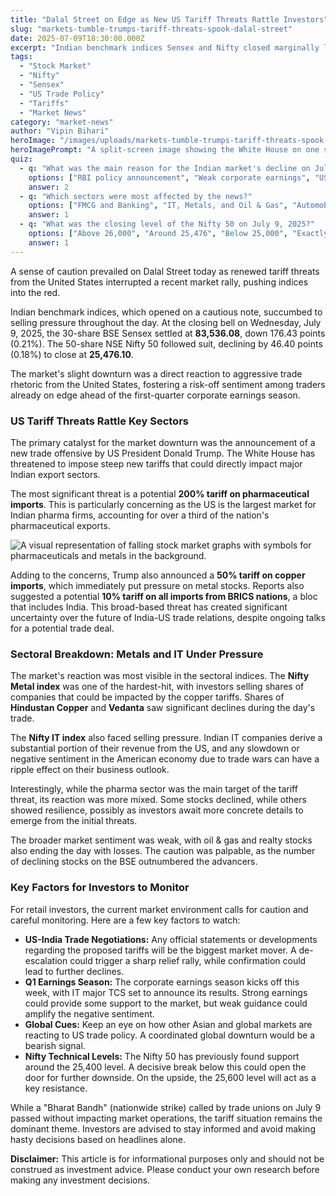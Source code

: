 ```yaml
---
title: "Dalal Street on Edge as New US Tariff Threats Rattle Investors"
slug: "markets-tumble-trumps-tariff-threats-spook-dalal-street"
date: 2025-07-09T18:30:00.000Z
excerpt: "Indian benchmark indices Sensex and Nifty closed marginally lower on Wednesday after reports of potential new US tariffs on key sectors like pharmaceuticals and metals unsettled investors ahead of the Q1 earnings season."
tags:
  - "Stock Market"
  - "Nifty"
  - "Sensex"
  - "US Trade Policy"
  - "Tariffs"
  - "Market News"
category: "market-news"
author: "Vipin Bihari"
heroImage: "/images/uploads/markets-tumble-trumps-tariff-threats-spook-dalal-street/hero-image.jpg"
heroImagePrompt: "A split-screen image showing the White House on one side and the Bombay Stock Exchange building on the other, with a translucent red arrow pointing downwards over both."
quiz:
  - q: "What was the main reason for the Indian market's decline on July 9, 2025?"
    options: ["RBI policy announcement", "Weak corporate earnings", "US tariff threats", "Domestic political instability"]
    answer: 2
  - q: "Which sectors were most affected by the news?"
    options: ["FMCG and Banking", "IT, Metals, and Oil & Gas", "Automobile and Real Estate", "Healthcare and Consumer Durables"]
    answer: 1
  - q: "What was the closing level of the Nifty 50 on July 9, 2025?"
    options: ["Above 26,000", "Around 25,476", "Below 25,000", "Exactly 25,500"]
    answer: 1
---
```


A sense of caution prevailed on Dalal Street today as renewed tariff threats from the United States interrupted a recent market rally, pushing indices into the red.

Indian benchmark indices, which opened on a cautious note, succumbed to selling pressure throughout the day. At the closing bell on Wednesday, July 9, 2025, the 30-share BSE Sensex settled at **83,536.08**, down 176.43 points (0.21%). The 50-share NSE Nifty 50 followed suit, declining by 46.40 points (0.18%) to close at **25,476.10**.

The market's slight downturn was a direct reaction to aggressive trade rhetoric from the United States, fostering a risk-off sentiment among traders already on edge ahead of the first-quarter corporate earnings season.

### US Tariff Threats Rattle Key Sectors

The primary catalyst for the market downturn was the announcement of a new trade offensive by US President Donald Trump. The White House has threatened to impose steep new tariffs that could directly impact major Indian export sectors.

The most significant threat is a potential **200% tariff on pharmaceutical imports**. This is particularly concerning as the US is the largest market for Indian pharma firms, accounting for over a third of the nation's pharmaceutical exports.

![A visual representation of falling stock market graphs with symbols for pharmaceuticals and metals in the background.](/images/uploads/markets-tumble-trumps-tariff-threats-spook-dalal-street/sectoral-impact.png)

Adding to the concerns, Trump also announced a **50% tariff on copper imports**, which immediately put pressure on metal stocks. Reports also suggested a potential **10% tariff on all imports from BRICS nations**, a bloc that includes India. This broad-based threat has created significant uncertainty over the future of India-US trade relations, despite ongoing talks for a potential trade deal.

### Sectoral Breakdown: Metals and IT Under Pressure

The market's reaction was most visible in the sectoral indices. The **Nifty Metal index** was one of the hardest-hit, with investors selling shares of companies that could be impacted by the copper tariffs. Shares of **Hindustan Copper** and **Vedanta** saw significant declines during the day's trade.

The **Nifty IT index** also faced selling pressure. Indian IT companies derive a substantial portion of their revenue from the US, and any slowdown or negative sentiment in the American economy due to trade wars can have a ripple effect on their business outlook.

Interestingly, while the pharma sector was the main target of the tariff threat, its reaction was more mixed. Some stocks declined, while others showed resilience, possibly as investors await more concrete details to emerge from the initial threats.

The broader market sentiment was weak, with oil & gas and realty stocks also ending the day with losses. The caution was palpable, as the number of declining stocks on the BSE outnumbered the advancers.

### Key Factors for Investors to Monitor

For retail investors, the current market environment calls for caution and careful monitoring. Here are a few key factors to watch:

*   **US-India Trade Negotiations:** Any official statements or developments regarding the proposed tariffs will be the biggest market mover. A de-escalation could trigger a sharp relief rally, while confirmation could lead to further declines.
*   **Q1 Earnings Season:** The corporate earnings season kicks off this week, with IT major TCS set to announce its results. Strong earnings could provide some support to the market, but weak guidance could amplify the negative sentiment.
*   **Global Cues:** Keep an eye on how other Asian and global markets are reacting to US trade policy. A coordinated global downturn would be a bearish signal.
*   **Nifty Technical Levels:** The Nifty 50 has previously found support around the 25,400 level. A decisive break below this could open the door for further downside. On the upside, the 25,600 level will act as a key resistance.

While a "Bharat Bandh" (nationwide strike) called by trade unions on July 9 passed without impacting market operations, the tariff situation remains the dominant theme. Investors are advised to stay informed and avoid making hasty decisions based on headlines alone.

**Disclaimer:** This article is for informational purposes only and should not be construed as investment advice. Please conduct your own research before making any investment decisions.